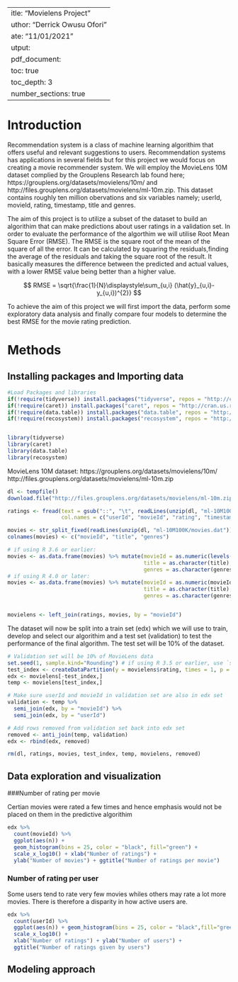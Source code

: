  ---
title: "Movielens Project"
author: "Derrick Owusu Ofori"
date: "11/01/2021"
output:
  pdf_document:
    toc: true
    toc_depth: 3
    number_sections: true
---



# Introduction

Recommendation system is a class of machine learning algorithim that offers useful and relevant suggestions to users. Recommendation systems has applications in several fields but for this project we would focus on creating a movie recommender system. We will employ the MovieLens 10M dataset complied by the Grouplens Research lab found here; https://grouplens.org/datasets/movielens/10m/ and http://files.grouplens.org/datasets/movielens/ml-10m.zip. This dataset contains roughly ten million obervations and six variables namely; userId, movieId, rating, timestamp, title and genres. 

The aim of this project is to utilize a subset of the dataset to build an algorithim that can make predictions about user ratings in a validation set. In order to evaluate the performance of the algorthim we will utilise Root Mean Square Error (RMSE). The RMSE is the square root of the mean of the square of all the error. It can be calculated by squaring the residuals,finding the average of the residuals and taking the square root of the result. It basically measures the difference between the predicted and actual values, with a lower RMSE value being better than a higher value.

$$ RMSE = \sqrt{\frac{1}{N}\displaystyle\sum_{u,i} (\hat{y}_{u,i}-y_{u,i})^{2}} $$

To achieve the aim of this project we will first import the data, perform some exploratory data analysis and finally compare four  models to determine the best RMSE for the movie rating prediction.

# Methods

## Installing packages and Importing data

```{r, message=FALSE}
#Load Packages and libraries
if(!require(tidyverse)) install.packages("tidyverse", repos = "http://cran.us.r-project.org")
if(!require(caret)) install.packages("caret", repos = "http://cran.us.r-project.org")
if(!require(data.table)) install.packages("data.table", repos = "http://cran.us.r-project.org")
if(!require(recosystem)) install.packages("recosystem", repos = "http://cran.us.r-project.org")


library(tidyverse)
library(caret)
library(data.table)
library(recosystem)
```
MovieLens 10M dataset:
https://grouplens.org/datasets/movielens/10m/
http://files.grouplens.org/datasets/movielens/ml-10m.zip

```{r}
dl <- tempfile()
download.file("http://files.grouplens.org/datasets/movielens/ml-10m.zip", dl)

ratings <- fread(text = gsub("::", "\t", readLines(unzip(dl, "ml-10M100K/ratings.dat"))),
                 col.names = c("userId", "movieId", "rating", "timestamp"))

movies <- str_split_fixed(readLines(unzip(dl, "ml-10M100K/movies.dat")), "\\::", 3)
colnames(movies) <- c("movieId", "title", "genres")

# if using R 3.6 or earlier:
movies <- as.data.frame(movies) %>% mutate(movieId = as.numeric(levels(movieId))[movieId],
                                           title = as.character(title),
                                           genres = as.character(genres))
# if using R 4.0 or later:
movies <- as.data.frame(movies) %>% mutate(movieId = as.numeric(movieId),
                                           title = as.character(title),
                                           genres = as.character(genres))


movielens <- left_join(ratings, movies, by = "movieId")
```

The dataset will now be split into a train set (edx) which we will use to train, develop and select our algorithim and a test set (validation) to test the performance of the final algorithm. The test set will be 10% of the dataset.


```{r}
# Validation set will be 10% of MovieLens data
set.seed(1, sample.kind="Rounding") # if using R 3.5 or earlier, use `set.seed(1)`
test_index <- createDataPartition(y = movielens$rating, times = 1, p = 0.1, list = FALSE)
edx <- movielens[-test_index,]
temp <- movielens[test_index,]

# Make sure userId and movieId in validation set are also in edx set
validation <- temp %>% 
  semi_join(edx, by = "movieId") %>%
  semi_join(edx, by = "userId")

# Add rows removed from validation set back into edx set
removed <- anti_join(temp, validation)
edx <- rbind(edx, removed)

rm(dl, ratings, movies, test_index, temp, movielens, removed)

```
## Data exploration and visualization

###Number of rating per movie

Certian movies were rated a few times and hence emphasis would not be placed on them in the predictive algorithim
```{r, message= FALSE}
edx %>%
  count(movieId) %>%
  ggplot(aes(n)) +
  geom_histogram(bins = 25, color = "black", fill="green") +
  scale_x_log10() + xlab("Number of ratings") +
  ylab("Number of movies") + ggtitle("Number of ratings per movie")
```

### Number of rating per user
Some users tend to rate very few movies whiles others may rate a lot more movies. There is therefore a disparity in how active users are.

```{r, message= FALSE}
edx %>%
  count(userId) %>%
  ggplot(aes(n)) + geom_histogram(bins = 25, color = "black",fill="green") +
  scale_x_log10() +
  xlab("Number of ratings") + ylab("Number of users") +
  ggtitle("Number of ratings given by users")
  ```

## Modeling approach
